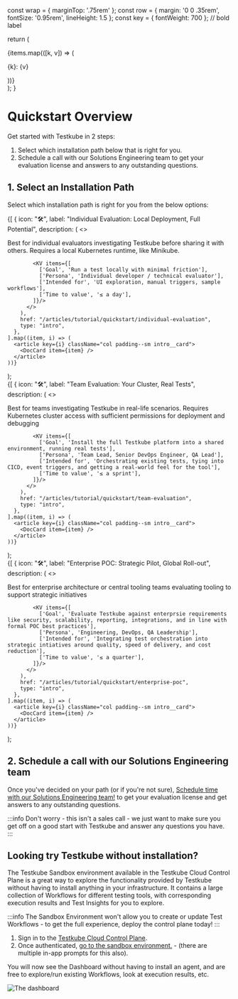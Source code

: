 
  const wrap = { marginTop: '.75rem' };
  const row  = { margin: '0 0 .35rem', fontSize: '0.95rem', lineHeight: 1.5 };
  const key  = { fontWeight: 700 }; // bold label

  return (
    <div style={wrap}>
      {items.map(([k, v]) => (
        <p key={k} style={row}>
          <span style={key}>{k}:</span> {v}
        </p>
      ))}
    </div>
  );
}

# Quickstart Overview

Get started with Testkube in 2 steps:

1. Select which installation path below that is right for you.
2. Schedule a call with our Solutions Engineering team to get your evaluation license and answers to any outstanding questions.

## 1. Select an Installation Path

Select which installation path is right for you from the below options:

  <section className={clsx("row indent--min")}>
    {[
      {
        icon: "🛠",
        label: "Individual Evaluation: Local Deployment, Full Potential",
        description: (
          <>
            <p style={{margin: '0.25rem 0 0.5rem', color: 'var(--ifm-color-content-secondary)'}}>
              Best for individual evaluators investigating Testkube before sharing it with others.
              Requires a local Kubernetes runtime, like Minikube.
            </p>

            <KV items={[
              ['Goal', 'Run a test locally with minimal friction'],
              ['Persona', 'Individual developer / technical evaluator'],
              ['Intended for', 'UI exploration, manual triggers, sample workflows'],
              ['Time to value', '≤ a day'],
            ]}/>
          </>
        ),
        href: "/articles/tutorial/quickstart/individual-evaluation",
        type: "intro",
      },
    ].map((item, i) => (
      <article key={i} className="col padding--sm intro__card">
        <DocCard item={item} />
      </article>
    ))}
  </section>
);

<QuickstartCardList />

  <section className={clsx("row indent--min")}>
    {[
      {
        icon: "🛠",
        label: "Team Evaluation: Your Cluster, Real Tests",
        description: (
          <>
            <p style={{margin: '0.25rem 0 0.5rem', color: 'var(--ifm-color-content-secondary)'}}>
              Best for teams investigating Testkube in real-life scenarios. Requires Kubernetes cluster access with sufficient permissions for deployment and debugging
            </p>

            <KV items={[
              ['Goal', 'Install the full Testkube platform into a shared environment, running real tests'],
              ['Persona', 'Team Lead, Senior DevOps Engineer, QA Lead'],
              ['Intended for', 'Orchestrating existing tests, tying into CICD, event triggers, and getting a real-world feel for the tool'],
              ['Time to value', '≤ a sprint'],
            ]}/>
          </>
        ),
        href: "/articles/tutorial/quickstart/team-evaluation",
        type: "intro",
      },
    ].map((item, i) => (
      <article key={i} className="col padding--sm intro__card">
        <DocCard item={item} />
      </article>
    ))}
  </section>
);

<QuickstartCardList2 />

  <section className={clsx("row indent--min")}>
    {[
      {
        icon: "🛠",
        label: "Enterprise POC: Strategic Pilot, Global Roll-out",
        description: (
          <>
            <p style={{margin: '0.25rem 0 0.5rem', color: 'var(--ifm-color-content-secondary)'}}>
              Best for enterprise architecture or central tooling teams evaluating tooling to support strategic initiatives
            </p>

            <KV items={[
              ['Goal', 'Evaluate Testkube against enterprsie requirements like security, scalability, reporting, integrations, and in line with formal POC best practices'],
              ['Persona', 'Engineering, DevOps, QA Leadership'],
              ['Intended for', 'Integrating test orchestration into strategic intiatives around quality, speed of delivery, and cost reduction'],
              ['Time to value', '≤ a quarter'],
            ]}/>
          </>
        ),
        href: "/articles/tutorial/quickstart/enterprise-poc",
        type: "intro",
      },
    ].map((item, i) => (
      <article key={i} className="col padding--sm intro__card">
        <DocCard item={item} />
      </article>
    ))}
  </section>
);

<QuickstartCardList3 />

## 2. Schedule a call with our Solutions Engineering team

Once you've decided on your path (or if you're not sure), [Schedule time with our Solutions Engineering team!](https://testkube.io/demo) to get your evaluation license 
and get answers to any outstanding questions.

:::info
Don't worry - this isn't a sales call - we just want to make sure you get off on a good start with Testkube and answer any questions you have.
:::

## Looking try Testkube without installation?

The Testkube Sandbox environment available in the Testkube Cloud Control Plane is a great way to explore the functionality provided by
Testkube without having to install anything in your infrastructure. It contains a large collection of Workflows for
different testing tools, with corresponding execution results and Test Insights for you to explore.

:::info
The Sandbox Environment won't allow you to create or update Test Workflows - to get the full experience, deploy the control plane today!
:::

1. Sign in to the [Testkube Cloud Control Plane](https://app.testkube.io).
2. Once authenticated, [go to the sandbox environment.](https://app.testkube.io/organization/testkube-demo/environment/testkube-demo/dashboard/home) - (there are multiple in-app
  prompts for this also).

You will now see the Dashboard without having to install an agent, and are free to explore/run existing Workflows,
look at execution results, etc.

![The dashboard](./img/demo-environment-dashboard.png)
